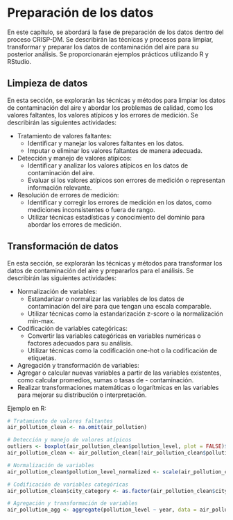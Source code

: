# Preparación de los datos {#prepdatos}

En este capítulo, se abordará la fase de preparación de los datos dentro del proceso CRISP-DM. Se describirán las técnicas y procesos para limpiar, transformar y preparar los datos de contaminación del aire para su posterior análisis. Se proporcionarán ejemplos prácticos utilizando R y RStudio.

## Limpieza de datos

En esta sección, se explorarán las técnicas y métodos para limpiar los datos de contaminación del aire y abordar los problemas de calidad, como los valores faltantes, los valores atípicos y los errores de medición. Se describirán las siguientes actividades:

  - Tratamiento de valores faltantes:
    - Identificar y manejar los valores faltantes en los datos.
    - Imputar o eliminar los valores faltantes de manera adecuada.
  - Detección y manejo de valores atípicos:
    - Identificar y analizar los valores atípicos en los datos de contaminación del aire.
    - Evaluar si los valores atípicos son errores de medición o representan información relevante.
  - Resolución de errores de medición:
    - Identificar y corregir los errores de medición en los datos, como mediciones inconsistentes o fuera de rango.
    - Utilizar técnicas estadísticas y conocimiento del dominio para abordar los errores de medición.


## Transformación de datos

En esta sección, se explorarán las técnicas y métodos para transformar los datos de contaminación del aire y prepararlos para el análisis. Se describirán las siguientes actividades:

  - Normalización de variables:
    - Estandarizar o normalizar las variables de los datos de contaminación del aire para que tengan una escala comparable.
    - Utilizar técnicas como la estandarización z-score o la normalización min-max.
  - Codificación de variables categóricas:
    - Convertir las variables categóricas en variables numéricas o factores adecuados para su análisis.
    - Utilizar técnicas como la codificación one-hot o la codificación de etiquetas.
  - Agregación y transformación de variables:
- Agregar o calcular nuevas variables a partir de las variables existentes, como calcular promedios, sumas o tasas de - contaminación.
- Realizar transformaciones matemáticas o logarítmicas en las variables para mejorar su distribución o interpretación.

Ejemplo en R:

```r
# Tratamiento de valores faltantes
air_pollution_clean <- na.omit(air_pollution)

# Detección y manejo de valores atípicos
outliers <- boxplot(air_pollution_clean$pollution_level, plot = FALSE)$out
air_pollution_clean <- air_pollution_clean[!air_pollution_clean$pollution_level %in% outliers, ]

# Normalización de variables
air_pollution_clean$pollution_level_normalized <- scale(air_pollution_clean$pollution_level)

# Codificación de variables categóricas
air_pollution_clean$city_category <- as.factor(air_pollution_clean$city)

# Agregación y transformación de variables
air_pollution_agg <- aggregate(pollution_level ~ year, data = air_pollution_clean, FUN = mean)
```

